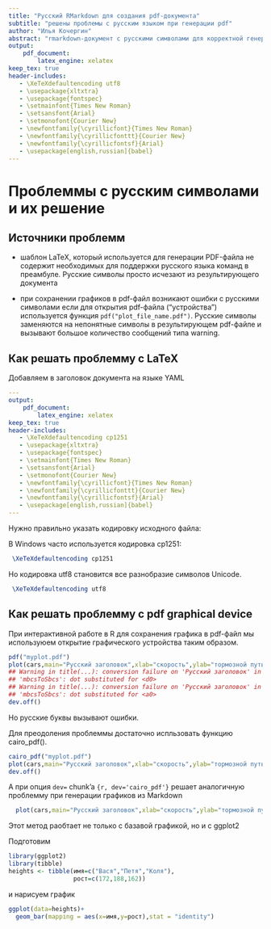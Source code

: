 ```yaml
---
title: "Русский RMarkdown для создания pdf-документа"
subtitle: "решены проблемы с русским языком при генерации pdf"
author: "Илья Кочергин"
abstract: "rmarkdown-документ с русскими символами для корректной генерации pdf через LaTeX"
output: 
    pdf_document:
        latex_engine: xelatex
keep_tex: true        
header-includes:
   - \XeTeXdefaultencoding utf8
   - \usepackage{xltxtra}
   - \usepackage{fontspec}
   - \setmainfont{Times New Roman}
   - \setsansfont{Arial}
   - \setmonofont{Courier New}
   - \newfontfamily{\cyrillicfont}{Times New Roman}
   - \newfontfamily{\cyrillicfonttt}{Courier New} 
   - \newfontfamily{\cyrillicfontsf}{Arial} 
   - \usepackage[english,russian]{babel}
---
```

# Проблеммы с русским символами и их решение 

## Источники проблемм

* шаблон LaTeX, который используется для генерации PDF-файла не содержит необходимых для поддержки русского языка команд в преамбуле. Русские символы просто исчезают из результирующего документа 

* при сохранении графиков  в pdf-файл возникают ошибки  с русскими символами если для открытия pdf-файла \("устройства"\) используется функция `pdf("plot_file_name.pdf")`. Русские символы заменяются на непонятные символы в результирующем pdf-файле  и вызывают большое количество сообщений типа warning.

## Как решать проблемму с LaTeX

Добавляем в заголовок документа на языке YAML 

```YAML
---
output: 
    pdf_document:
        latex_engine: xelatex
keep_tex: true        
header-includes:
   - \XeTeXdefaultencoding cp1251
   - \usepackage{xltxtra}
   - \usepackage{fontspec}
   - \setmainfont{Times New Roman}
   - \setsansfont{Arial}
   - \setmonofont{Courier New}
   - \newfontfamily{\cyrillicfont}{Times New Roman}
   - \newfontfamily{\cyrillicfonttt}{Courier New} 
   - \newfontfamily{\cyrillicfontsf}{Arial} 
   - \usepackage[english,russian]{babel}
---
```

Нужно правильно указать кодировку исходного файла:

 В Windows чаcто используется кодировка cp1251:
```tex
 \XeTeXdefaultencoding cp1251
```

Но кодировка utf8 становится все разнобразие символов Unicode.

```tex
 \XeTeXdefaultencoding utf8
```


## Как решать проблемму с pdf graphical device

При интерактивной работе  в R для сохранения графика в pdf-файл мы используюем открытие графического устройства таким образом.

```r
pdf("myplot.pdf")
plot(cars,main="Русский заголовок",xlab="скорость",ylab="тормозной путь")
## Warning in title(...): conversion failure on 'Русский заголовок' in
## 'mbcsToSbcs': dot substituted for <d0>
## Warning in title(...): conversion failure on 'Русский заголовок' in
## 'mbcsToSbcs': dot substituted for <a0>
dev.off()
```
Но русские буквы вызывают ошибки. 

Для преодоления проблеммы достаточно испльзовать функцию cairo_pdf().

```r
cairo_pdf("myplot.pdf")
plot(cars,main="Русский заголовок",xlab="скорость",ylab="тормозной путь")
dev.off()
```
А при опция `dev=` chunk'a  `{r, dev='cairo_pdf'}` решает аналогичную проблемму при генерации графиков из Markdown

```r
  plot(cars,main="Русский заголовок",xlab="скорость",ylab="тормозной путь")
```


Этот метод раобтает не только с базавой графикой, но и с ggplot2

Подготовим 

```r
library(ggplot2)
library(tibble)
heights <- tibble(имя=c("Вася","Петя","Коля"),
                  рост=c(172,188,162))
```

и нарисуем график 

```r
ggplot(data=heights)+
  geom_bar(mapping = aes(x=имя,y=рост),stat = "identity")
```


